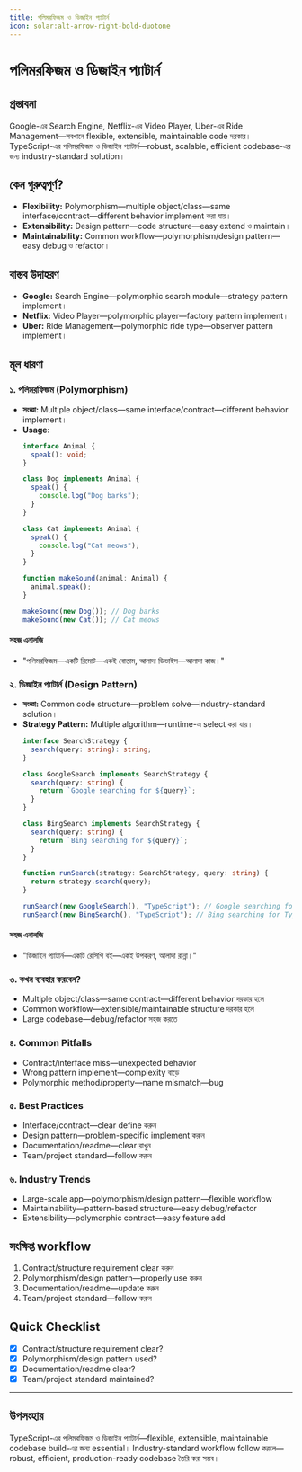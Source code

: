 ```yaml
---
title: পলিমরফিজম ও ডিজাইন প্যাটার্ন
icon: solar:alt-arrow-right-bold-duotone
---
```


# পলিমরফিজম ও ডিজাইন প্যাটার্ন

## প্রস্তাবনা

Google-এর Search Engine, Netflix-এর Video Player, Uber-এর Ride Management—সবখানে flexible, extensible, maintainable code দরকার। TypeScript-এর পলিমরফিজম ও ডিজাইন প্যাটার্ন—robust, scalable, efficient codebase-এর জন্য industry-standard solution।

## কেন গুরুত্বপূর্ণ?

- **Flexibility:** Polymorphism—multiple object/class—same interface/contract—different behavior implement করা যায়।
- **Extensibility:** Design pattern—code structure—easy extend ও maintain।
- **Maintainability:** Common workflow—polymorphism/design pattern—easy debug ও refactor।

## বাস্তব উদাহরণ

- **Google:** Search Engine—polymorphic search module—strategy pattern implement।
- **Netflix:** Video Player—polymorphic player—factory pattern implement।
- **Uber:** Ride Management—polymorphic ride type—observer pattern implement।

## মূল ধারণা

### ১. পলিমরফিজম (Polymorphism)

- **সংজ্ঞা:** Multiple object/class—same interface/contract—different behavior implement।
- **Usage:**
  ```typescript
  interface Animal {
    speak(): void;
  }

  class Dog implements Animal {
    speak() {
      console.log("Dog barks");
    }
  }

  class Cat implements Animal {
    speak() {
      console.log("Cat meows");
    }
  }

  function makeSound(animal: Animal) {
    animal.speak();
  }

  makeSound(new Dog()); // Dog barks
  makeSound(new Cat()); // Cat meows
  ```

#### সহজ এনালজি

- "পলিমরফিজম—একটি রিমোট—একই বোতাম, আলাদা ডিভাইস—আলাদা কাজ।"

### ২. ডিজাইন প্যাটার্ন (Design Pattern)

- **সংজ্ঞা:** Common code structure—problem solve—industry-standard solution।
- **Strategy Pattern:** Multiple algorithm—runtime-এ select করা যায়।
  ```typescript
  interface SearchStrategy {
    search(query: string): string;
  }

  class GoogleSearch implements SearchStrategy {
    search(query: string) {
      return `Google searching for ${query}`;
    }
  }

  class BingSearch implements SearchStrategy {
    search(query: string) {
      return `Bing searching for ${query}`;
    }
  }

  function runSearch(strategy: SearchStrategy, query: string) {
    return strategy.search(query);
  }

  runSearch(new GoogleSearch(), "TypeScript"); // Google searching for TypeScript
  runSearch(new BingSearch(), "TypeScript"); // Bing searching for TypeScript
  ```

#### সহজ এনালজি

- "ডিজাইন প্যাটার্ন—একটি রেসিপি বই—একই উপকরণ, আলাদা রান্না।"

### ৩. কখন ব্যবহার করবেন?

- Multiple object/class—same contract—different behavior দরকার হলে
- Common workflow—extensible/maintainable structure দরকার হলে
- Large codebase—debug/refactor সহজ করতে

### ৪. Common Pitfalls

- Contract/interface miss—unexpected behavior
- Wrong pattern implement—complexity বাড়ে
- Polymorphic method/property—name mismatch—bug

### ৫. Best Practices

- Interface/contract—clear define করুন
- Design pattern—problem-specific implement করুন
- Documentation/readme—clear রাখুন
- Team/project standard—follow করুন

### ৬. Industry Trends

- Large-scale app—polymorphism/design pattern—flexible workflow
- Maintainability—pattern-based structure—easy debug/refactor
- Extensibility—polymorphic contract—easy feature add

## সংক্ষিপ্ত workflow

1. Contract/structure requirement clear করুন
2. Polymorphism/design pattern—properly use করুন
3. Documentation/readme—update করুন
4. Team/project standard—follow করুন

## Quick Checklist

- [x] Contract/structure requirement clear?
- [x] Polymorphism/design pattern used?
- [x] Documentation/readme clear?
- [x] Team/project standard maintained?

---

## উপসংহার

TypeScript-এর পলিমরফিজম ও ডিজাইন প্যাটার্ন—flexible, extensible, maintainable codebase build-এর জন্য essential। Industry-standard workflow follow করলে—robust, efficient, production-ready codebase তৈরি করা সম্ভব।

